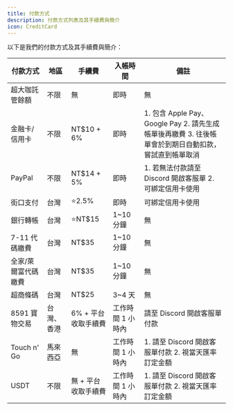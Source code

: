 ```yaml
---
title: 付款方式
description: 付款方式列表及其手續費與簡介
icon: CreditCard
---
```


以下是我們的付款方式及其手續費與簡介：

<table>
	<thead>
		<tr>
			<th>付款方式</th>
			<th>地區</th>
			<th>手續費</th>
			<th>入帳時間</th>
			<th>備註</th>
		</tr>
	</thead>
	<tbody>
		<tr>
			<td>超大咖託管餘額</td>
			<td>不限</td>
			<td>無</td>
			<td>即時</td>
			<td>無</td>
		</tr>
		<tr>
			<td>金融卡/信用卡</td>
			<td>不限</td>
			<td>NT$10 + 6%</td>
			<td>即時</td>
			<td>
				1. 包含 Apple Pay、Google Pay
				2. 請先生成帳單後再繳費
				3. 往後帳單會於到期日自動扣款，嘗試直到帳單取消
			</td>
		</tr>
		<tr>
			<td>PayPal</td>
			<td>不限</td>
			<td>NT$14 + 5%</td>
			<td>即時</td>
			<td>
				1. 若無法付款請至 Discord 開啟客服單
				2. 可綁定信用卡使用
			</td>
		</tr>
		<tr>
			<td>街口支付</td>
			<td>台灣</td>
			<td>⭐2.5%</td>
			<td>即時</td>
			<td>可綁定信用卡使用</td>
		</tr>
		<tr>
			<td>銀行轉帳</td>
			<td>台灣</td>
			<td>⭐NT$15</td>
			<td>1~10 分鐘</td>
			<td>無</td>
		</tr>
		<tr>
			<td>7-11 代碼繳費</td>
			<td>台灣</td>
			<td>NT$35</td>
			<td>1~10 分鐘</td>
			<td>無</td>
		</tr>
		<tr>
			<td>全家/萊爾富代碼繳費</td>
			<td>台灣</td>
			<td>NT$35</td>
			<td>1~10 分鐘</td>
			<td>無</td>
		</tr>
		<tr>
			<td>超商條碼</td>
			<td>台灣</td>
			<td>NT$25</td>
			<td>3~4 天</td>
			<td>無</td>
		</tr>
		<tr>
			<td>8591 寶物交易</td>
			<td>台灣、香港</td>
			<td>6% + 平台收取手續費</td>
			<td>工作時間 1 小時內</td>
			<td>請至 Discord 開啟客服單付款</td>
		</tr>
		<tr>
			<td>Touch n' Go</td>
			<td>馬來西亞</td>
			<td>無</td>
			<td>工作時間 1 小時內</td>
			<td>
				1. 請至 Discord 開啟客服單付款
				2. 視當天匯率訂定金額
			</td>
		</tr>
		<tr>
			<td>USDT</td>
			<td>不限</td>
			<td>無 + 平台收取手續費</td>
			<td>工作時間 1 小時內</td>
			<td>
				1. 請至 Discord 開啟客服單付款
    		2. 視當天匯率訂定金額
    	</td>
    	</tr>
    </tbody>

</table>
